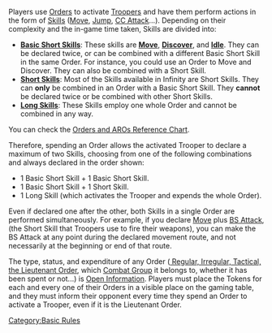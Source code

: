 {{n5-section-basic-rules}}


Players use [[Orders]] to activate [[Troopers]] and have them perform actions in the form of [[Skills]] ([[Move]], [[Jump]], [[CC Attack]]...). Depending on their complexity and the in-game time taken, Skills are divided into:
* '''[[Basic Short Skill]]s''': These skills are '''[[Move]]''', '''[[Discover]]''', and '''[[Idle]]'''. They can be declared twice, or can be combined with a different Basic Short Skill in the same Order. For instance, you could use an Order to Move and Discover. They can also be combined with a Short Skill.
* '''[[Short Skill]]s''': Most of the Skills available in Infinity are Short Skills. They can '''only''' be combined in an Order with a Basic Short Skill. They '''cannot''' be declared twice or be combined with other Short Skills.
* '''[[Long Skill]]s''': These Skills employ one whole Order and cannot be combined in any way.

You can check the [[Orders and AROs Reference Chart]].


{{image | name=n5/eng-composition-of-order-n5.jpg | style=full }}


Therefore, spending an Order allows the activated Trooper to declare a maximum of two Skills, choosing from one of the following combinations and always declared in the order shown:

* 1 Basic Short Skill + 1 Basic Short Skill.
* 1 Basic Short Skill + 1 Short Skill.
* 1 Long Skill (which activates the Trooper and expends the whole Order).


{{Important-start}}
Even if declared one after the other, both Skills in a single Order are performed simultaneously. For example, if you declare [[Move]] plus [[BS Attack]], (the Short Skill that Troopers use to fire their weapons), you can make the BS Attack at any point during the declared movement route, and not necessarily at the beginning or end of that route.
{{Important-end}}


{{Important-start}}
The type, status, and expenditure of any Order ([[Orders_and_the_Order_Pool#Types_of_Orders | Regular, Irregular, Tactical, the Lieutenant Order]], which [[Combat Group]] it belongs to, whether it has been spent or not...) is [[Open Information]]. Players must place the Tokens for each and every one of their Orders in a visible place on the gaming table, and they must inform their opponent every time they spend an Order to activate a Trooper, even if it is the Lieutenant Order.
{{Important-end}}



{{n5-section-basic-rules}}



[[Category:Basic Rules]]